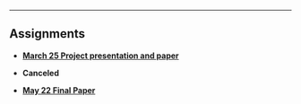 ***
## Assignments


<ul class="fa-ul">
<li><i class="fa-li fa fa-microphone"></i> [**March 25 Project presentation and paper**](research_idea.html)

<li><i class="fa-li fa fa-microphone"></i>**Canceled** 

<li><i class="fa-li fa fa-file-text-o"></i>[**May  22  Final Paper**](final_paper.html) 

</ul>

